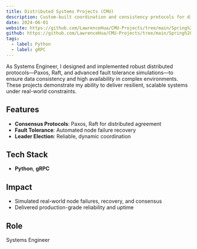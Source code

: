 ```yaml
---
title: Distributed Systems Projects (CMU)
description: Custom-built coordination and consistency protocols for distributed environments.
date: 2024-06-01
website: https://github.com/LawrenceHua/CMU-Projects/tree/main/Spring%202024/Distributed%20Systems/DS%20projects
github: https://github.com/LawrenceHua/CMU-Projects/tree/main/Spring%202024/Distributed%20Systems/DS%20projects
tags:
  - label: Python
  - label: gRPC
---
```


As Systems Engineer, I designed and implemented robust distributed protocols—Paxos, Raft, and advanced fault tolerance simulations—to ensure data consistency and high availability in complex environments. These projects demonstrate my ability to deliver resilient, scalable systems under real-world constraints.

## Features

- **Consensus Protocols**: Paxos, Raft for distributed agreement
- **Fault Tolerance**: Automated node failure recovery
- **Leader Election**: Reliable, dynamic coordination

## Tech Stack

- **Python**, **gRPC**

## Impact

- Simulated real-world node failures, recovery, and consensus
- Delivered production-grade reliability and uptime

## Role

Systems Engineer
